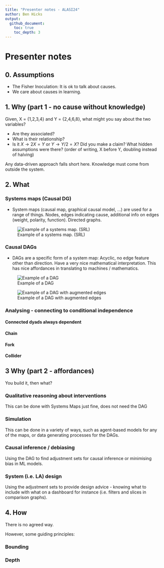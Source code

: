 ```yaml
---
title: "Presenter notes - ALASI24"
author: Ben Hicks
output:
  github_document:
    toc: true
    toc_depth: 3
---
```


# Presenter notes

## 0. Assumptions

-   The Fisher Inoculation: It is ok to talk about causes.
-   We care about causes in learning.

## 1. Why (part 1 - no cause without knowledge)

Given, X = {1,2,3,4} and Y = {2,4,6,8}, what might you say about the two variables?

-   Are they associated?
-   What is their relationship?
-   Is it $X \rightarrow 2X=Y$ or $Y \rightarrow Y/2 = X$? Did you make a claim? What hidden assumptions were there? (order of writing, X before Y, doubling instead of halving)

Any data-driven approach falls short here. Knowledge must come from outside the system.

## 2. What

### Systems maps (Causal DG)

-   System maps (causal map, graphical causal model, ...) are used for a range of things. Nodes, edges indicating cause, additional info on edges (weight, polarity, function). Directed graphs.

![Example of a systems map. (SRL)](bjet13321-fig-0002-m.jpg)

### Causal DAGs

-   DAGs are a specific form of a system map: Acyclic, no edge feature other than direction. Have a very nice mathematical interpretation. This has nice affordances in translating to machines / mathematics.

![Example of a DAG](home-library-DAG-1.png)

![Example of a DAG with augmented edges](home-library-dag-2.png)

### Analysing - connecting to conditional independence

#### Connected dyads always dependent

#### Chain

#### Fork

#### Collider

## 3 Why (part 2 - affordances)

You build it, then what?


### Qualitative reasoning about interventions

This can be done with Systems Maps just fine, does not need the DAG

### Simulation

This can be done in a variety of ways, such as agent-based models for any of the maps, or data generating processes for the DAGs. 

### Causal inference / debiasing

Using the DAG to find adjustment sets for causal inference or minimising bias in ML models.

### System (i.e. LA) design

Using the adjustment sets to provide design advice - knowing what to include with what on a dashboard for instance (i.e. filters and slices in comparison graphs).

## 4. How

There is no agreed way. 

However, some guiding principles:

### Bounding

### Depth

